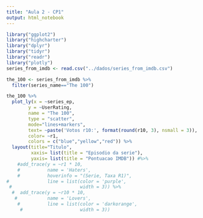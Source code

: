 ```yaml
---
title: "Aula 2 - CP1"
output: html_notebook
---
```


```r
library("ggplot2")
library("highcharter")
library("dplyr")
library("tidyr")
library("readr")
library("plotly")
series_from_imdb <- read.csv("../dados/series_from_imdb.csv")
```



```r
the_100 <- series_from_imdb %>% 
  filter(series_name=="The 100")

the_100 %>% 
  plot_ly(x = ~series_ep,
        y = ~UserRating,
        name = "The 100",
        type = "scatter",
        mode="lines+markers",
        text= ~paste('Votos r10:', format(round(r10, 3), nsmall = 3)),
        color= ~r1,
        colors = c("blue","yellow","red")) %>% 
  layout(title="Titulo",
         xaxis= list(title = "Episodio da serie"),
         yaxis= list(title = "Pontuacao IMDB")) #%>%  
    #add_trace(y = ~r1 * 10,
    #          name = 'Haters',
    #          hoverinfo = "(Serie, Taxa R1)",
#              line = list(color = 'purple',
 #                         width = 3)) %>%
  #  add_trace(y = ~r10 * 10,
   #           name = 'Lovers', 
    #          line = list(color = 'darkorange',
     #                     width = 3))
```

